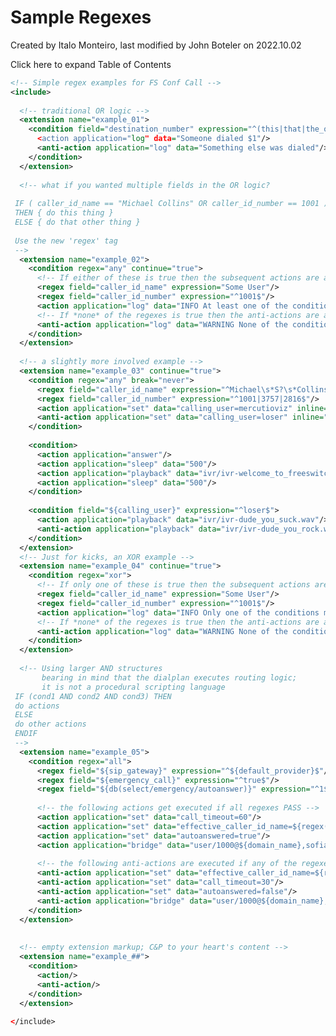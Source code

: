 
# Sample Regexes 

 Created by  Italo Monteiro, last modified by  John Boteler on 2022.10.02

Click here to expand Table of Contents

  
```xml
<!-- Simple regex examples for FS Conf Call -->
<include>
 
  <!-- traditional OR logic -->
  <extension name="example_01">
    <condition field="destination_number" expression="^(this|that|the_other)$>
      <action application="log" data="Someone dialed $1"/>
      <anti-action application="log" data="Something else was dialed"/>
    </condition>
  </extension>
 
  <!-- what if you wanted multiple fields in the OR logic? 
 
 IF ( caller_id_name == "Michael Collins" OR caller_id_number == 1001 ) 
 THEN { do this thing } 
 ELSE { do that other thing } 
 
 Use the new 'regex' tag 
 -->
  <extension name="example_02">
    <condition regex="any" continue="true">
      <!-- If either of these is true then the subsequent actions are added to execute list -->
      <regex field="caller_id_name" expression="Some User"/>
      <regex field="caller_id_number" expression="^1001$"/>
      <action application="log" data="INFO At least one of the conditions matched!"/>
      <!-- If *none* of the regexes is true then the anti-actions are added to the execute list -->
      <anti-action application="log" data="WARNING None of the conditions matched!"/>>                                                                          
    </condition>
  </extension>
 
  <!-- a slightly more involved example -->
  <extension name="example_03" continue="true">
    <condition regex="any" break="never">
      <regex field="caller_id_name" expression="^Michael\s*S?\s*Collins"/>
      <regex field="caller_id_number" expression="^1001|3757|2816$"/>
      <action application="set" data="calling_user=mercutioviz" inline="true"/>
      <anti-action application="set" data="calling_user=loser" inline="true"/>
    </condition>
 
    <condition>
      <action application="answer"/>
      <action application="sleep" data="500"/>
      <action application="playback" data="ivr/ivr-welcome_to_freeswitch.wav"/>
      <action application="sleep" data="500"/>
    </condition>
 
    <condition field="${calling_user}" expression="^loser$">
      <action application="playback" data="ivr/ivr-dude_you_suck.wav"/>
      <anti-action application="playback" data="ivr/ivr-dude_you_rock.wav"/>
    </condition>
  </extension>
  <!-- Just for kicks, an XOR example -->
  <extension name="example_04" continue="true">
    <condition regex="xor">
      <!-- If only one of these is true then the subsequent actions are added to execute list -->
      <regex field="caller_id_name" expression="Some User"/>
      <regex field="caller_id_number" expression="^1001$"/>
      <action application="log" data="INFO Only one of the conditions matched!"/>
      <!-- If *none* of the regexes is true then the anti-actions are added to the execute list -->
      <anti-action application="log" data="WARNING None of the conditions matched!"/>
    </condition>
  </extension>
 
  <!-- Using larger AND structures 
       bearing in mind that the dialplan executes routing logic; 
       it is not a procedural scripting language 
 IF (cond1 AND cond2 AND cond3) THEN 
 do actions 
 ELSE 
 do other actions 
 ENDIF 
 -->
  <extension name="example_05">
    <condition regex="all">
      <regex field="${sip_gateway}" expression="^${default_provider}$"/>
      <regex field="${emergency_call}" expression="^true$"/>
      <regex field="${db(select/emergency/autoanswer)}" expression="^1$"/>
 
      <!-- the following actions get executed if all regexes PASS -->
      <action application="set" data="call_timeout=60"/>
      <action application="set" data="effective_caller_id_name=${regex(${caller_id_name}|^Emerg(_.*)$|Auto%1)}"/>
      <action application="set" data="autoanswered=true"/>
      <action application="bridge" data="user/1000@${domain_name},sofia/gateway/1006_7217/${mobile_number}"/>
 
      <!-- the following anti-actions are executed if any of the regexes FAIL -->
      <anti-action application="set" data="effective_caller_id_name=${regex(${caller_id_name}|^Emerg(_.*)$|NotAuto%1)}"/>
      <anti-action application="set" data="call_timeout=30"/>
      <anti-action application="set" data="autoanswered=false"/>
      <anti-action application="bridge" data="user/1000@${domain_name},sofia/gateway/1006_7217/${mobile_number}"/>
    </condition>
  </extension>
 
 
  <!-- empty extension markup; C&P to your heart's content -->
  <extension name="example_##">
    <condition>
      <action/>
      <anti-action/>
    </condition>
  </extension>
 
</include>
```



